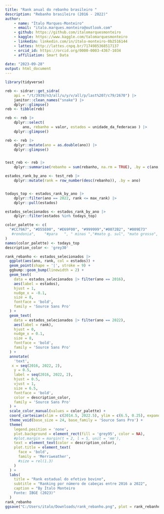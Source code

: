 ```yaml
---
title: "Rank anual do rebanho brasileiro "
description: "Rebanho brasileiro (2016 - 2022)"
author: 
    - name: "Ítalo Marques-Monteiro"
    - email: "italo.marques.monteiro@outlook.com"
    - github: https://github.com/italomarquesmonteiro
    - kaggle: https://www.kaggle.com/talomarquesmonteiro
    - linkedin: linkedin.com/in/ítalo-monteiro-0b2516144
    - lattes: http://lattes.cnpq.br/7174985368517137
    - orcid_id: https://orcid.org/0000-0003-4367-1034
    - affiliation: Smart Data  
        
date: "2023-09-28"
output: html_document
---
```

```r
library(tidyverse)
```

```r
reb <- sidrar::get_sidra(
    api = "/t/3939/n3/all/u/y/v/all/p/last%207/c79/2670") |>
    janitor::clean_names("snake") |>
    dplyr::glimpse()
reb <- tibble(reb)
```


```r
reb <- reb |>
    dplyr::select(
        ano, rebanho = valor, estados = unidade_da_federacao ) |>
    dplyr::glimpse()
```

```r
reb <- reb |>
    dplyr::mutate(ano = as.double(ano)) |>
    dplyr::glimpse()


test_reb <- reb |>
    dplyr::summarise(rebanho = sum(rebanho, na.rm = TRUE), .by = c(ano, estados))

estados_rank_by_ano <- test_reb |>
    dplyr::mutate(rank = row_number(desc(rebanho)), .by = ano)


todays_top <- estados_rank_by_ano |>
    dplyr::filter(ano == 2022, rank <= max_rank) |> 
    dplyr::pull(estados)

estados_selecionados <- estados_rank_by_ano |> 
    dplyr::filter(estados %in% todays_top) 
```

```r
color_palette <- c(
  "#CC79A7", "#D55E00", "#E69F00", "#999999","#0072B2", "#009E73"
   #rondonia",    "#para   ", " minas ","#mato g. sul", "mato grosso", "goias"
)
names(color_palette) <- todays_top
description_color <- 'grey30'

rank_rebanho <- estados_selecionados |> 
  ggplot(aes(ano, rank, col = estados)) + 
  geom_point(shape = '|', stroke = 9) +
  ggbump::geom_bump(linewidth = 2) +
  geom_text(
    data = estados_selecionados |> filter(ano == 2016),
    aes(label = estados),
    hjust = 1,
    nudge_x = -0.1,
    size = 8,
    fontface = 'bold',
    family = 'Source Sans Pro'
  ) +
  geom_text(
    data = estados_selecionados |> filter(ano == 2022),
    aes(label = rank),
    hjust = 0,
    nudge_x = 0.1,
    size = 8,
    fontface = 'bold',
    family = 'Source Sans Pro'
  ) +
  annotate(
    'text',
   x = seq(2016, 2022, 2),
    y = 0.5,
    label = seq(2016, 2022, 2),
    hjust = 0.5,
    vjust = 1,
    size = 6.5,
    fontface = 'bold',
    color = description_color,
    family = 'Source Sans Pro'
  ) +
  scale_color_manual(values = color_palette) +
  coord_cartesian(xlim = c(2014.5, 2022.5), ylim = c(6.5, 0.25), expand = FALSE) +
  theme_void(base_size = 24, base_family = 'Source Sans Pro') +
  theme(
    legend.position = 'none',
    plot.background = element_rect(fill = 'grey95', color = NA),
    #plot.margin = margin(t = 2, l = 5, unit = 'mm'),
    text = element_text(color = description_color),
    plot.title = element_text(
      face = 'bold', 
      family = 'Merriweather', 
      #size = rel(1.3)
    )
  ) +
  labs(
    title = "Rank estadual do efetivo bovino",
    subtitle = "Ranking por número de cabeças entre 2016 a 2022",
    caption = "By Ítalo Monteiro
    Fonte: IBGE (2023)"
  )
rank_rebanho
ggsave("C:/Users/italo/Downloads/rank_rebanho.png", plot = rank_rebanho, dpi = 300)
```
